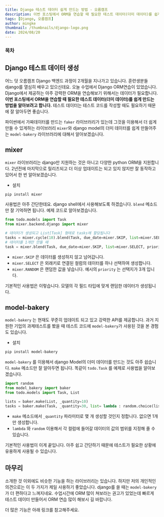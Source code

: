 ```yaml
---
title: Django 테스트 데이터 쉽게 만드는 방법 - 오름캠프
description: 이번 포스팅에서 ORM을 연습할 때 필요한 테스트 데이터(더미 데이터)를 쉽게 만드는 방법을 알아보려고 합니다. 테스트 데이터는 테스트 코드를 작성할 때도 필요하기 때문에 잘 알아두면 좋습니다.
tags: [Django, 오름캠프]
author: mingke
thumbnail: /thumbnails/django-logo.png
date: 2024/08/20
---
```


### 목차

## Django 테스트 데이터 생성

어느 덧 오름캠프 Django 백엔드 과정이 2개월을 지나가고 있습니다. 훈련생분들 django를 열심히 배우고 있으신데요. 오늘 수업에서 Django ORM연습이 있었습니다. Django에서 제공하는 아주 강력한 ORM을 연습해보기 위해서는 데이터가 필요합니다. **이번 포스팅에서 ORM을 연습할 때 필요한 테스트 데이터(더미 데이터)를 쉽게 만드는 방법을 알아보려고 합니다.** 테스트 데이터는 테스트 코드를 작성할 때도 필요하기 때문에 잘 알아두면 좋습니다.

파이썬에서 가짜데이터를 만드는 `faker` 라이브러리가 있는데 그것을 이용해서 더 쉽게 만들 수 있게하는 라이브러리 `mixer`와 django model의 더미 데이터를 쉽게 만들어주는 `model-bakery` 라이브러리에 대해서 알아보겠습니다.

## mixer

`mixer` 라이브러리는 django만 지원하는 것은 아니고 다양한 python ORM을 지원합니다. 2년전에 마지막으로 릴리즈되고 더 이상 업데이트는 되고 있지 않지만 잘 동작하고 있어서 한 번 알아보겠습니다.

- 설치

```bash
pip install mixer
```

사용법은 아주 간단한데요. django shell에서 사용해보도록 하겠습니다. `blend` 메소드만 잘 기억하면 됩니다. 예제 코드로 알아보겠습니다.

```python
from todo.models import Task
from mixer.backend.django import mixer

# 데이터가 생성되고 List[Task] 형태로 tasks에 할당됩니다
tasks = mixer.cycle(10).blend(Task, due_date=mixer.SKIP, list=mixer.SELECT, priority=mixer.RANDOM)
# 데이터를 1개만 만들 때
task = mixer.blend(Task, due_date=mixer.SKIP, list=mixer.SELECT, priority=mixer.RANDOM)
```

- `mixer.SKIP` 은 데이터를 생성하지 않고 넘어갑니다.
- `mixer.SELECT` 은 외래키로 연결된 컬럼의 데이터를 하나 선택하여 생성합니다.
- `mixer.RANDOM` 은 랜덤한 값을 넣습니다. 예시의 `priority` 는 선택지가 3개 입니다.

기본적인 사용법은 이렇습니다. 모델의 각 필드 타입에 맞게 랜덤한 데이터가 생성됩니다.

## model-bakery

`model-bakery` 는 현재도 꾸준히 업데이트 되고 있고 강력한 API를 제공합니다. 과거 지원한 기업의 과제테스트를 봤을 때 테스트 코드에 `model-bakery`가 사용된 것을 본 경험도 있습니다.

- 설치

```bash
pip install model-bakery
```

`model-bakery` 를 이용해서 django Model의 더미 데이터를 만드는 것도 아주 쉽습니다. `make` 메소드만 잘 알아두면 됩니다. 똑같이 `todo.Task` 를 예제로 사용법을 알아보겠습니다.

```python
import random
from model_bakery import baker
from todo.models import Task, List

lists = baker.make(List, _quantity=10)
tasks = baker.make(Task, _quantity=30, list= lambda : random.choice(lists), priority=lambda : random.choice([1,2,3]), completed=lambda random.choice([True, False]))
```

- `make` 메소드에서 `_quantity` 파라미터로 몇 개 생성할 것인지 정합니다. 없으면 1개만 생성합니다.
- `lambda` 와 `random` 이용해서 각 컬럼에 들어갈 데이터의 값의 범위를 지정해 줄 수 있습니다.

기본적인 사용법이 이게 끝입니다. 아주 쉽고 간단하기 때문에 테스트가 필요한 상황에 유용하게 사용될 수 있습니다.

## 마무리

소개한 것 이외에도 비슷한 기능을 하는 라이브러리는 있습니다. 하지만 저의 개인적인 의견으로는 이 두 가지가 제일 사용하기 좋았습니다. django를 쓸 때는 `model-bakery` 가 더 편하다고 느껴지네요. 수업시간에 ORM 많이 쳐보라는 권고가 있었는데 빠르게 테스트 데이터 만들어서 ORM 연습 많이 해보시 길 바랍니다.

더 많은 기능은 아래 링크를 참고해주세요.

<Link url="https://model-bakery.readthedocs.io/en/latest/index.html" />
<Link url="https://mixer.readthedocs.io/en/latest/index.html" />
<Link url="https://chaechae.life/blog/django-model-basic" />
